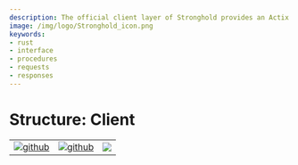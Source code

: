 ```yaml
---
description: The official client layer of Stronghold provides an Actix actor model system for easy Interface as well as functional pass-through to Stronghold's internal actor system.
image: /img/logo/Stronghold_icon.png
keywords:
- rust
- interface
- procedures
- requests
- responses
---
```



# Structure: Client

| | | |
|-|-|-|
[![github](https://img.shields.io/badge/github-source-blue.svg)](https://github.com/iotaledger/stronghold.rs/tree/dev/client) | [![github](https://img.shields.io/badge/rust-docs-green.svg)](https://docs.rs/iota_stronghold)| [![](https://img.shields.io/crates/v/iota_stronghold.svg)](https://crates.io/crates/iota_stronghold)

<Client/>
